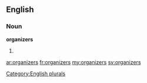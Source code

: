 ==English==

===Noun===
'''organizers'''

# {{plural of|[[organizer]]}}

[[Category:English plurals]]

[[ar:organizers]]
[[fr:organizers]]
[[my:organizers]]
[[sv:organizers]]